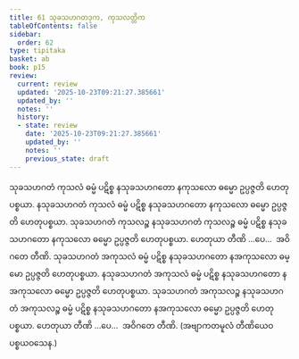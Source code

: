 ```yaml
---
title: 61 သုခသဟဂတဒုက, ကုသလတ္တိက
tableOfContents: false
sidebar:
  order: 62
type: tipitaka
basket: ab
book: p15
review:
  current: review
  updated: '2025-10-23T09:21:27.385661'
  updated_by: ''
  notes: ''
  history:
  - state: review
    date: '2025-10-23T09:21:27.385661'
    updated_by: ''
    notes: ''
    previous_state: draft
---
```



<ReviewStatus review={frontmatter.review} showDetails={true} />

<HypothesisAnnotation frontmatter={frontmatter} />

<DynamicBreadcrumb />

<Division number="70" book="p15" e="ch" v="40" p="234">

<Paragraph number="193" book="p15">
သုခသဟဂတံ ကုသလံ ဓမ္မံ ပဋိစ္စ နသုခသဟဂတော နကုသလော ဓမ္မော ဥပ္ပဇ္ဇတိ ဟေတုပစ္စယာ. နသုခသဟဂတံ ကုသလံ ဓမ္မံ ပဋိစ္စ နသုခသဟဂတော နကုသလော ဓမ္မော ဥပ္ပဇ္ဇတိ ဟေတုပစ္စယာ. သုခသဟဂတံ ကုသလဉ္စ နသုခသဟဂတံ ကုသလဉ္စ ဓမ္မံ ပဋိစ္စ နသုခသဟဂတော နကုသလော ဓမ္မော ဥပ္ပဇ္ဇတိ ဟေတုပစ္စယာ. ဟေတုယာ တီဏိ …ပေ…  အဝိဂတေ တီဏိ.
</Paragraph>

<Paragraph number="194" book="p15">
သုခသဟဂတံ အကုသလံ ဓမ္မံ ပဋိစ္စ နသုခသဟဂတော နအကုသလော ဓမ္မော ဥပ္ပဇ္ဇတိ ဟေတုပစ္စယာ. နသုခသဟဂတံ အကုသလံ ဓမ္မံ ပဋိစ္စ နသုခသဟဂတော နအကုသလော ဓမ္မော ဥပ္ပဇ္ဇတိ ဟေတုပစ္စယာ. သုခသဟဂတံ အကုသလဉ္စ နသုခသဟဂတံ အကုသလဉ္စ ဓမ္မံ ပဋိစ္စ နသုခသဟဂတော နအကုသလော ဓမ္မော ဥပ္ပဇ္ဇတိ ဟေတုပစ္စယာ. ဟေတုယာ တီဏိ …ပေ…  အဝိဂတေ တီဏိ. (အဗျာကတမူလံ တီဏိယေဝ ပစ္စယဝသေန.)
</Paragraph>
</Division>